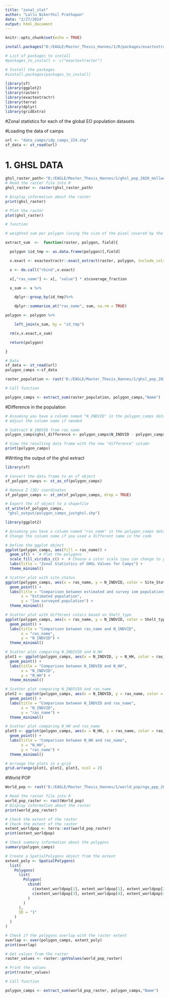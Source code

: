 ```yaml
---
title: "zonal_stat"
author: "Lallu Nikerthil Prathapan"
date: "2/27/2024"
output: html_document
---
```


```r
knitr::opts_chunk$set(echo = TRUE)
```


```r
install.packages("D:/EAGLE/Master_Thesis_Hannes/1/R/packages/exactextractr_0.10.0.tar.gz", repos = NULL, type = "source")
```


```r
# List of packages to install
#packages_to_install <- c("exactextracter")

# Install the packages
#install.packages(packages_to_install)
```


```r
library(sf)
library(ggplot2)
library(raster)
library(exactextractr)
library(terra)
library(dplyr)
library(gridExtra)
```


#Zonal statistics for each of the global EO population datasets

#Loading the data of camps

```r
url <- "data_camps/idp_camps_224.shp"
sf_data <- st_read(url) 
```
# 1. GHSL DATA
```r
ghsl_raster_path<-"D:/EAGLE/Master_Thesis_Hannes/1/ghsl_pop_2020_mollweid_100m/merged_ghsl.tif"
# Read the raster file into R
ghsl_raster <- raster(ghsl_raster_path)

```

```r
# Display information about the raster
print(ghsl_raster)
```
```r
# Plot the raster
plot(ghsl_raster)
```
```r
# function

# weighted sum per polygon (using the size of the pixel covered by the polygon "coverage_fraction")

extract_sum  <-  function(raster, polygon, field){

  polygon $id_tmp <- as.data.frame(polygon)[,field]

  v.exact <- exactextractr::exact_extract(raster, polygon, include_cols = 'id_tmp', max_cells_in_memory=3e+10)

  x <- do.call("rbind",v.exact)

  x[,"ras_name"] <- x[, "value"] * x$coverage_fraction

  x_sum <- x %>%

    dplyr::group_by(id_tmp)%>%

    dplyr::summarise_at("ras_name", sum, na.rm = TRUE)

polygon <- polygon %>%

    left_join(x_sum, by = "id_tmp")

  rm(x,v.exact,x_sum)

  return(polygon)

}
```


```r
# Data
sf_data <- st_read(url) 
polygon_camps <-sf_data

```


```r
raster_population <- rast('D:/EAGLE/Master_Thesis_Hannes/1/ghsl_pop_2020_mollweid_100m/merged_ghsl.tif')
```

```r
# Call function

polygon_camps <- extract_sum(raster_population, polygon_camps,"Name")

```


#Difference in the population
```r
# Assuming you have a column named "N_INDVID" in the polygon_camps data frame
# Adjust the column name if needed

# Subtract N_INDVID from ras_name
polygon_camps$ghsl_difference <- polygon_camps$N_INDVID - polygon_camps$ras_name

# View the resulting data frame with the new "difference" column
print(polygon_camps)

```
#Writing the output of the ghsl extract

```r

library(sf)

# Convert the data frame to an sf object
sf_polygon_camps <- st_as_sf(polygon_camps)

# Remove Z (3D) coordinates
sf_polygon_camps <- st_zm(sf_polygon_camps, drop = TRUE)

# Export the sf object to a shapefile
st_write(sf_polygon_camps,
 "ghsl_output/polygon_camps_justghsl.shp")

```


```r
library(ggplot2)

# Assuming you have a column named "ras_name" in the polygon_camps data frame
# Change the column name if you used a different name in the code

# Define the ggplot object
ggplot(polygon_camps, aes(fill = ras_name)) +
  geom_sf() +  # Plot the polygons
  scale_fill_viridis_c() +  # Choose a color scale (you can change to your preference)
  labs(title = "Zonal Statistics of GHSL Values for Camps") +
  theme_minimal()

```
```r
# Scatter plot with site_status
ggplot(polygon_camps, aes(x = ras_name, y = N_INDVID, color = Site_Statu)) +
  geom_point() +
  labs(title = "Comparison between estimated and survey iom populations",
       x = "Estimated population",
       y = "Iom surveyed population") +
  theme_minimal()
```
```r
# Scatter plot with different colors based on Shelt_type
ggplot(polygon_camps, aes(x = ras_name, y = N_INDVID, color = Shelt_type)) +
  geom_point() +
  labs(title = "Comparison between ras_name and N_INDVID",
       x = "ras_name",
       y = "N_INDVID") +
  theme_minimal()
```

```r
# Scatter plot comparing N_INDIVID and N_HH
plot1 <- ggplot(polygon_camps, aes(x = N_INDVID, y = N_HH, color = ras_name)) +
  geom_point() +
  labs(title = "Comparison between N_INDVID and N_HH",
       x = "N_INDVID",
       y = "N_HH") +
  theme_minimal()

# Scatter plot comparing N_INDIVID and ras_name
plot2 <- ggplot(polygon_camps, aes(x = N_INDVID, y = ras_name, color = ras_name)) +
  geom_point() +
  labs(title = "Comparison between N_INDVID and ras_name",
       x = "N_INDVID",
       y = "ras_name") +
  theme_minimal()

# Scatter plot comparing N_HH and ras_name
plot3 <- ggplot(polygon_camps, aes(x = N_HH, y = ras_name, color = ras_name)) +
  geom_point() +
  labs(title = "Comparison between N_HH and ras_name",
       x = "N_HH",
       y = "ras_name") +
  theme_minimal()

# Arrange the plots in a grid
grid.arrange(plot1, plot2, plot3, ncol = 2)
```

#World POP

```r
World_pop <- rast('D:/EAGLE/Master_Thesis_Hannes/1/world_pop/nga_ppp_2020.tif')
```

```r
# Read the raster file into R
world_pop_raster <- rast(World_pop)
# Display information about the raster
print(world_pop_raster)
```
```r
# Check the extent of the raster
# Check the extent of the raster
extent_worldpop <- terra::ext(world_pop_raster)
print(extent_worldpop)

# Check summary information about the polygons
summary(polygon_camps)

# Create a SpatialPolygons object from the extent
extent_poly <- SpatialPolygons(
  list(
    Polygons(
      list(
        Polygon(
          cbind(
            c(extent_worldpop[1], extent_worldpop[1], extent_worldpop[2], extent_worldpop[2], extent_worldpop[1]),
            c(extent_worldpop[3], extent_worldpop[4], extent_worldpop[4], extent_worldpop[3], extent_worldpop[3])
          )
        )
      ),
      ID = "1"
    )
  )
)

# Check if the polygons overlap with the raster extent
overlap <- over(polygon_camps, extent_poly)
print(overlap)

```



```r
# Get values from the raster
raster_values <- raster::getValues(world_pop_raster)

# Print the values
print(raster_values)
```

```r

# Call function

polygon_camps <- extract_sum(world_pop_raster, polygon_camps,"Name")

```


